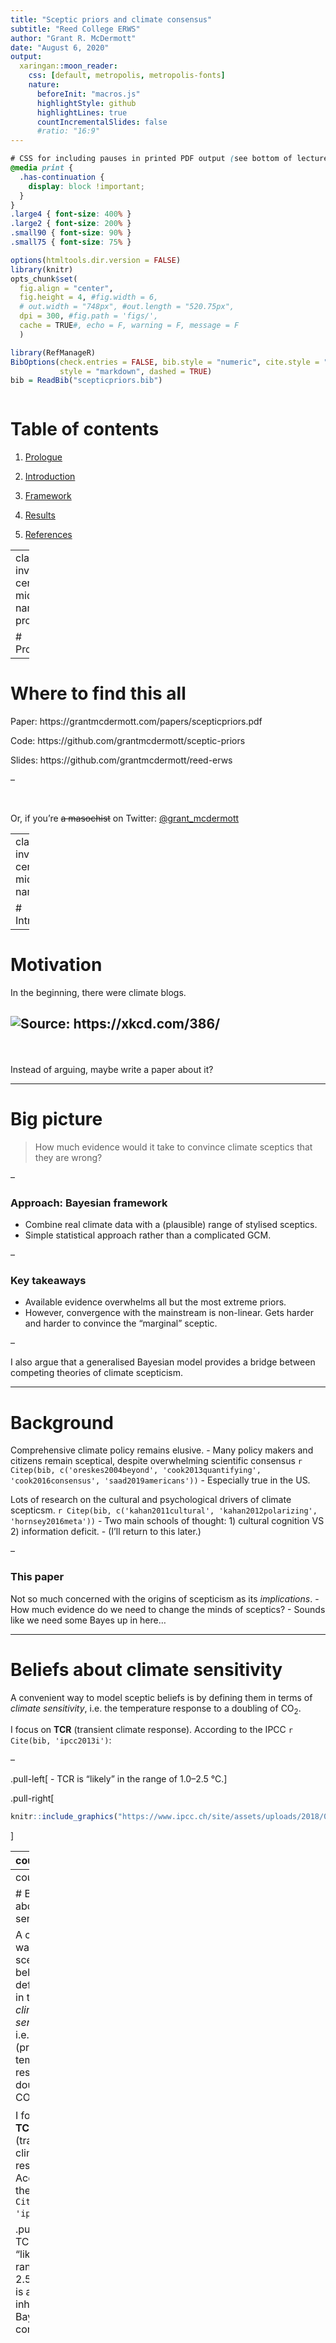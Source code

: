 ```yaml
---
title: "Sceptic priors and climate consensus"
subtitle: "Reed College ERWS"
author: "Grant R. McDermott"
date: "August 6, 2020"
output: 
  xaringan::moon_reader:
    css: [default, metropolis, metropolis-fonts]
    nature: 
      beforeInit: "macros.js"
      highlightStyle: github
      highlightLines: true
      countIncrementalSlides: false
      #ratio: "16:9"
---
```


```css
# CSS for including pauses in printed PDF output (see bottom of lecture)
@media print {
  .has-continuation {
    display: block !important;
  }
}
.large4 { font-size: 400% }
.large2 { font-size: 200% }
.small90 { font-size: 90% }
.small75 { font-size: 75% }
```

```r
options(htmltools.dir.version = FALSE)
library(knitr)
opts_chunk$set(
  fig.align = "center",  
  fig.height = 4, #fig.width = 6,
  # out.width = "748px", #out.length = "520.75px",
  dpi = 300, #fig.path = 'figs/',
  cache = TRUE#, echo = F, warning = F, message = F
  )

library(RefManageR)
BibOptions(check.entries = FALSE, bib.style = "numeric", cite.style = "numeric", 
           style = "markdown", dashed = TRUE)
bib = ReadBib("scepticpriors.bib")
```

```r
```

# Table of contents

1. [Prologue](#prologue)

2. [Introduction](#intro)

3. [Framework](#metrics)

5. [Results](#results)

5. [References](#refs)

---
class: inverse, center, middle
name: prologue

# Prologue

---

# Where to find this all

Paper: https://grantmcdermott.com/papers/scepticpriors.pdf

Code: https://github.com/grantmcdermott/sceptic-priors

Slides: https://github.com/grantmcdermott/reed-erws

--

</br>

Or, if you're ~~a masochist~~ on Twitter: [@grant_mcdermott](https://twitter.com/grant_mcdermott)

---
class: inverse, center, middle
name: intro

# Introduction

---

# Motivation

In the beginning, there were climate blogs.

![Source: https://xkcd.com/386/](https://imgs.xkcd.com/comics/duty_calls.png)
--

</br>
</br>
Instead of arguing, maybe write a paper about it?

---

# Big picture

> How much evidence would it take to convince climate sceptics that they are wrong?

--

### Approach: Bayesian framework
- Combine real climate data with a (plausible) range of stylised sceptics.
- Simple statistical approach rather than a complicated GCM.

--

### Key takeaways

- Available evidence overwhelms all but the most extreme priors.
- However, convergence with the mainstream is non-linear. Gets harder and harder to convince the "marginal" sceptic.

--

I also argue that a generalised Bayesian model provides a bridge between competing theories of climate scepticism.

---

# Background

Comprehensive climate policy remains elusive.
- Many policy makers and citizens remain sceptical, despite overwhelming scientific consensus `r Citep(bib, c('oreskes2004beyond', 'cook2013quantifying', 'cook2016consensus', 'saad2019americans'))`
- Especially true in the US.

Lots of research on the cultural and psychological drivers of climate scepticsm. `r Citep(bib, c('kahan2011cultural', 'kahan2012polarizing', 'hornsey2016meta'))`
- Two main schools of thought: 1) cultural cognition VS 2) information deficit.
- (I'll return to this later.)

--

### This paper

Not so much concerned with the origins of scepticism as its _implications_.
- How much evidence do we need to change the minds of sceptics?
- Sounds like we need some Bayes up in here...

---

# Beliefs about climate sensitivity

A convenient way to model sceptic beliefs is by defining them in terms of _climate sensitivity_, i.e. the temperature response to a doubling of CO<sub>2</sub>.

I focus on **TCR** (transient climate response). According to the IPCC `r Cite(bib, 'ipcc2013i')`: 

--

.pull-left[
- TCR is "likely" in the range of 1.0–2.5 °C.
]

.pull-right[
```r
knitr::include_graphics("https://www.ipcc.ch/site/assets/uploads/2018/02/FigTS_TFE.6-2-687x1024.jpg")
```
]

---
count: false

# Beliefs about climate sensitivity

A convenient way to model sceptic beliefs is by defining them in terms of _climate sensitivity_, i.e. the (probabilistic) temperature response to a doubling of CO<sub>2</sub>.

I focus on **TCR** (transient climate response). According to the IPCC `r Cite(bib, 'ipcc2013i')`: 


.pull-left[
- TCR is "likely" in the range of 1.0–2.5 °C.
- TCR is an inherently Bayesian concept.
]

.pull-right[
> *"[T]he probabilistic estimates available in the literature for[...] TCR have all been based, implicitly or explicitly, on adopting a Bayesian approach and therefore, even if it is not explicitly stated, involve using some kind of prior information."* (p. 922)
]

---
count: false

# Beliefs about climate sensitivity

A convenient way to model sceptic beliefs is by defining them in terms of _climate sensitivity_, i.e. the (probabilistic) temperature response to a doubling of CO<sub>2</sub>.

I focus on **TCR** (transient climate response). According to the IPCC `r Cite(bib, 'ipcc2013i')`: 


.pull-left[
- TCR is "likely" in the range of 1.0–2.5 °C.
- TCR is an inherently Bayesian concept.
]

</br></br></br></br></br></br></br></br></br></br>


<b>_tl;dr_</b> Sceptic beliefs can be presented as a distributions of TCR. Any "learning" about the true value of TCR will be constrained by someone's initial beliefs.

---

# Previous literature

Main differences from previous work stems from a combination of:

--

### 1. Explicit focus on climate sceptics
- Although, I'll also use a "noninformative" prior to construct a reference TCR distribution.
- Related: `r Cite(bib, c('kelly1999learning', 'wijnbergen2015skeptics', 'kiseleva2016heterogeneous'))`, etc.

--

### 2. Use of Bayesian time-series regression
- Much research on the non-stationarity of climate data (😢), but recent work convincingly argues that these are best described as trend-stationary processes with common structural breaks (😃).
- Related: `r Cite(bib, c('gay2009global', 'estrada2013statistically', 'tol1998bayes'))`, etc.

---
class: inverse, center, middle
name: metrics

# Econometric framework

---

# Bayesian regression

Estimate probable value of a set of parameters $\theta$, given data $X$:

$$p(\theta|X) = \frac{p(X|\theta)p(\theta)}{p(X)}$$
--

where

- $p(\theta|X)$ is the *posterior*. ("What are the probable values of our parameters, given the data?")
- $p(X|\theta)$ is the *likelihood*. ("How likely are the data given a set of parameters?")
- $p(\theta)$ is the *prior*. ("What do know about the parameters before we see the data?")

--

The final $p(X)$ term in the denominator is the marginal probability of the data. Since this just acts as a normalisation constant (and be calculated *ad hoc*), we typically re-write as...

---

# Bayesian regression (cont.)

Estimate probable value of a set of parameters $\theta$, given data $X$:

$$p(\theta|X) \propto p(X|\theta)p(\theta)$$
</br>
> "The posterior is proportional to the likelihood times the prior"


--

</br>

Looks simple enough, but (with a few exceptions) it is impossible to solve for the posterior analytically. Fortunately, we can [solve algorithmically](https://github.com/grantmcdermott/sceptic-priors) using MCMC software (JAGS, BUGS, Stan, etc.)

--

Let's put these pieces together for the current problem.

---

# Likelihood function

Following `r Cite(bib, c('estrada2012breaks', 'tol1998bayes'))`, I model global temperatures as

$$
  GMST_t = \alpha_0 + \beta_1RF_t + \gamma_2VOLC_t + \delta_3SOI_t + \eta_4AMO_t + \epsilon_t
$$

where

- $GMST$ ~ global mean surface temperature
- $RF$ ~ radiative forcing (CO<sub>2</sub>, solar, etc.)
- $VOLC$ ~ volcanic aerosols
- $SOI$ ~ Southern Oscillation Index (i.e. ENSO)
- $AMO$ ~ Atlantic Multidecadal Oscillation
- $\epsilon_t = \phi \epsilon_{t-1} + \nu_t$ ~ AR(1) error process

$t$ runs from 1866 to 2005 (historic data) and then up to 2100 (climate scenarios).

---

# Likelihood (cont.)

$$
  GMST_t = \alpha_0 + \beta_1RF_t + \gamma_2VOLC_t + \delta_3SOI_t + \eta_4AMO_t + \epsilon_t
$$

Getting from $\beta$ to TCR is a simple matter of multiplying it by the change in forcing that results from a doubling of CO<sub>2</sub>.

$$
\text{TCR} = \beta_1 * F_{2\times}
$$

where I use the IPCC's best estimate of $F_{2\times}=3.71 \text{ Wm}^{-2}$.

--

</br></br>
**Aside:** Have to combine both anthropogenic and natural forcings in composite $RF$ term, because defined i.t.o of same Wm<sup>2</sup> units. 
- Separating them out risks (a) severe multicollinearity or (b) model becoming unphysical... Although I still do this as a robustness check it has no effect on the main results.


---

# Priors

Define a typology of four basic sceptics, based on their beliefs about TCR. (A noninformative prior will serve as a reference case.)

![](pics/fig-1-priors.png)

---
class: inverse, center, middle
name: results

# Results

---

# TCR

![](pics/fig-1.png)
--

**Bottom line:** Only the hardcore strong denier doesn't converge after seeing all the evidence.

---

# TCR (live updating)

![](pics/fig-1-animation.gif)

--
name: gif

*Sorry, I know I didn't set the animation up carefully (fixed ratio, etc.) [Here](#recursive) is a still of the recursive estimates if you prefer.*

---

# How much evidence would it take?

![](pics/fig-3.png)
--

**Takeaway:** If you aren't convinced by the available data today, you probably won't be convinced for many years hence. (Increasingly hard to convince the marginal sceptic.)

---

# Future temps and SCC

![](pics/fig-5.png)

---

# Future temps and SCC (cont.)

![](pics/fig-s2.png)

---

# Bayes as a bridge

In the paper, I return to the _origins_ of climate scepticism.

I argue that a generalised Bayesian framework is able to accommodate competing theories about why climate scepticism exists (persists?) the first place.
- "Cultural cognition" vs "information deficit"

**Key idea:** Incorporate beliefs about source credibility &mdash; e.g. how trustworthy do I find the IPCC? &mdash; that moderates the learning effect of any new information.

---
class: inverse, center, middle
name: conclusions

# Conclusions

---

# Conclusions

### Research question

How much evidence would it take to convince climate sceptics that they are wrong?

### Framework

Bayesian model combining a range of plausible priors and actual climate data.

### Findings

1. Most subjective priors are overwhelmed by the empirical evidence for climate change.

2. However, convergence with the mainstream is a nonlinear function of prior strength. Increasingly hard to convince the marginal sceptic, so if you aren't persuaded already...

3. Bayes can provide a *lingua franca* between competing theories of climate scepticism as a social phenomenon.

---

# Thanks!

Paper: https://grantmcdermott.com/papers/scepticpriors.pdf

Code: https://github.com/grantmcdermott/sceptic-priors

Slides: https://github.com/grantmcdermott/reed-erws

---
class: inverse, center, middle
name: refs

# References

---

# References

.small75[
```r
PrintBibliography(bib, start = 1, end = 7)
```
]

---

# References (cont.)

.small75[
```r
PrintBibliography(bib, start = 8, end = 14)
```
]

---
name: recursive

# Recursive TCR estimates

```r
knitr::include_graphics("pics/fig-2.png")
```

[Go back.](#gif)


```r
pagedown::chrome_print("slides.html", output = "slides.pdf")
```